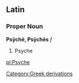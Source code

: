==Latin==
===Proper Noun===
'''Psȳchē, Psȳchēs''' ''f''

#Psyche

[[pl:Psyche]]
[[Category:Greek derivations]]